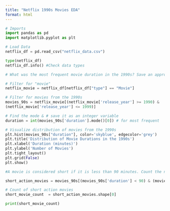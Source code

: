 ```yaml
---
title: "Netflix 1990s Movies EDA"
format: html
---
```


```python
# Imports
import pandas as pd
import matplotlib.pyplot as plt

# Load Data
netflix_df = pd.read_csv("netflix_data.csv")

type(netflix_df)
netflix_df.info() #Check data types

```

```python
# What was the most frequent movie duration in the 1990s? Save an approximate answer as an integer called duration (use 1990 as the decade's start year).

# Filter for "movie"
netflix_movie = netflix_df[netflix_df["type"] == "Movie"]

# Filter for movies from the 1990s
movies_90s = netflix_movie[(netflix_movie['release_year'] >= 1990) & 
(netflix_movie['release_year'] <= 1999)]

# Find the mode & # save it as an integer variable
duration = int(movies_90s['duration'].mode()[0]) # for most frequent

```

```python
# Visualize distribution of movies from the 1990s
plt.hist(movies_90s["duration"], color='skyblue', edgecolor='grey')
plt.title('Distribution of Movie Durations in the 1990s')
plt.xlabel('Duration (minutes)')
plt.ylabel('Number of Movies')
plt.tight_layout()
plt.grid(False)
plt.show()
```

```python
#A movie is considered short if it is less than 90 minutes. Count the number of short action movies released in the 1990s and save this integer as short_movie_count.

short_action_movies = movies_90s[(movies_90s['duration'] < 90) & (movies_90s['genre'] == 'Action')] # Short action movies

# Count of short action movies
short_movie_count  = short_action_movies.shape[0]

print(short_movie_count)
```

